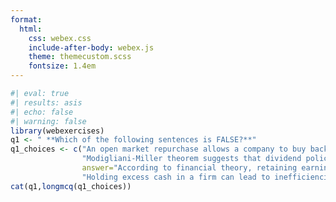 ```yaml
---
format:
  html:
    css: webex.css
    include-after-body: webex.js
    theme: themecustom.scss
    fontsize: 1.4em
---
```


```r
#| eval: true
#| results: asis
#| echo: false
#| warning: false
library(webexercises)
q1 <- " **Which of the following sentences is FALSE?**"
q1_choices <- c("An open market repurchase allows a company to buy back its own shares directly from shareholders at a specific price.",
                "Modigliani-Miller theorem suggests that dividend policy is irrelevant in a world of perfect capital markets, as it doesn't affect the overall value of the firm.",
                answer="According to financial theory, retaining earnings and not paying dividends is always the most value-maximizing approach for a company.",
                "Holding excess cash in a firm can lead to inefficiencies and agency costs, which may be reduced by paying out dividends or engaging in share repurchases.") 
cat(q1,longmcq(q1_choices))

```

